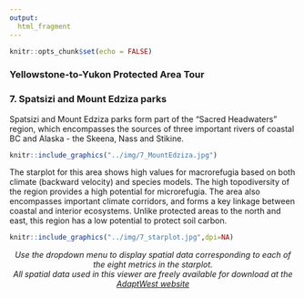 ```yaml
---
output:
  html_fragment   
---
```

```r
knitr::opts_chunk$set(echo = FALSE)
```
### **Yellowstone-to-Yukon Protected Area Tour**
### **7. Spatsizi and Mount Edziza parks**
Spatsizi and Mount Edziza parks form part of the "Sacred Headwaters" region, which encompasses the sources of three important rivers of coastal BC and Alaska - the Skeena, Nass and Stikine. 

```r
knitr::include_graphics("../img/7_MountEdziza.jpg")
```


The starplot for this area shows high values for macrorefugia based on both climate (backward velocity) and species models.
The high topodiversity of the region provides a high potential for microrefugia.
The area also encompasses important climate corridors, and forms a key linkage between coastal and interior ecosystems.
Unlike protected areas to the north and east, this region has a low potential to protect soil carbon.


```r
knitr::include_graphics("../img/7_starplot.jpg",dpi=NA)
```

<p align="center">
_Use the dropdown menu to display spatial data corresponding to each of the eight metrics in the starplot. 
<br>
All spatial data used in this viewer are freely available for download at the [AdaptWest website](http://adaptwest.databasin.org)_
</p>


